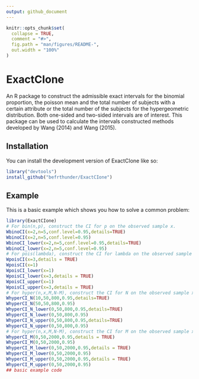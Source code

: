 ```yaml
---
output: github_document
---
```

<!-- README.md is generated from README.Rmd. Please edit that file -->
```r
knitr::opts_chunk$set(
  collapse = TRUE,
  comment = "#>",
  fig.path = "man/figures/README-",
  out.width = "100%"
)
```
# ExactCIone
<!-- badges: start --> 
An R package to construct the admissible exact intervals for the binomial proportion, the poisson mean and the total number of subjects with a certain attribute or the total number of the subjects for the hypergeometric distribution. Both one-sided and two-sided intervals are of interest. This package can be used to calculate the intervals constructed methods developed by Wang (2014) and Wang (2015).
<!-- badges: end -->

## Installation
You can install the development version of ExactCIone like so:
``` r
library("devtools")
install_github("befrthunder/ExactCIone")

```

## Example
This is a basic example which shows you how to solve a common problem:
```r
library(ExactCIone)
# For bin(n,p), construct the CI for p on the observed sample x.
WbinoCI(x=2,n=5,conf.level=0.95,details=TRUE)
WbinoCI(x=2,n=5,conf.level=0.95)
WbinoCI_lower(x=2,n=5,conf.level=0.95,details=TRUE)
WbinoCI_lower(x=2,n=5,conf.level=0.95)
# For pois(lambda), construct the CI for lambda on the observed sample x.
WpoisCI(x=3,details = TRUE)
WpoisCI(x=1)
WpoisCI_lower(x=1)
WpoisCI_lower(x=3,details = TRUE)
WpoisCI_upper(x=1)
WpoisCI_upper(x=3,details = TRUE)
# For hyper(n,x,M,N-M), construct the CI for N on the observed sample x when n,M are known.
WhyperCI_N(10,50,800,0.95,details=TRUE)
WhyperCI_N(50,50,800,0.95)
WhyperCI_N_lower(0,50,800,0.95,details=TRUE)
WhyperCI_N_lower(0,50,800,0.95)
WhyperCI_N_upper(0,50,800,0.95,details=TRUE)
WhyperCI_N_upper(0,50,800,0.95)
# For hyper(n,x,M,N-M), construct the CI for M on the observed sample x when n, N are known.
WhyperCI_M(0,50,2000,0.95,details = TRUE)
WhyperCI_M(0,50,2000,0.95)
WhyperCI_M_lower(0,50,2000,0.95,details = TRUE)
WhyperCI_M_lower(0,50,2000,0.95)
WhyperCI_M_upper(0,50,2000,0.95,details = TRUE)
WhyperCI_M_upper(0,50,2000,0.95)
## basic example code
```
